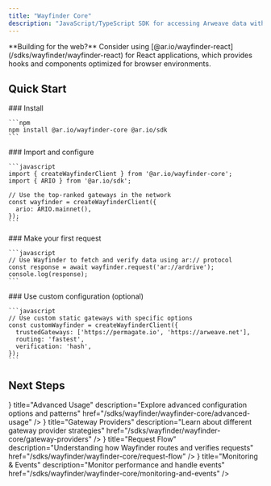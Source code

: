 ```yaml
---
title: "Wayfinder Core"
description: "JavaScript/TypeScript SDK for accessing Arweave data with built-in verification and gateway routing"
---
```



<Callout type="info">
  **Building for the web?** Consider using [@ar.io/wayfinder-react](/sdks/wayfinder/wayfinder-react) for React applications, which provides hooks and components optimized for browser environments.
</Callout>

## Quick Start

<Steps>
  <Step>
    ### Install

    ```npm
    npm install @ar.io/wayfinder-core @ar.io/sdk
    ```

  </Step>
  <Step>
    ### Import and configure

    ```javascript
    import { createWayfinderClient } from '@ar.io/wayfinder-core';
    import { ARIO } from '@ar.io/sdk';

    // Use the top-ranked gateways in the network
    const wayfinder = createWayfinderClient({
      ario: ARIO.mainnet(),
    });
    ```

  </Step>
  <Step>
    ### Make your first request

    ```javascript
    // Use Wayfinder to fetch and verify data using ar:// protocol
    const response = await wayfinder.request('ar://ardrive');
    console.log(response);
    ```

  </Step>
  <Step>
    ### Use custom configuration (optional)

    ```javascript
    // Use custom static gateways with specific options
    const customWayfinder = createWayfinderClient({
      trustedGateways: ['https://permagate.io', 'https://arweave.net'],
      routing: 'fastest',
      verification: 'hash',
    });
    ```

  </Step>
</Steps>

## Next Steps

<Cards>
  <Card
    icon={<Code />}
    title="Advanced Usage"
    description="Explore advanced configuration options and patterns"
    href="/sdks/wayfinder/wayfinder-core/advanced-usage"
  />
  <Card
    icon={<Network />}
    title="Gateway Providers"
    description="Learn about different gateway provider strategies"
    href="/sdks/wayfinder/wayfinder-core/gateway-providers"
  />
  <Card
    icon={<BookOpen />}
    title="Request Flow"
    description="Understanding how Wayfinder routes and verifies requests"
    href="/sdks/wayfinder/wayfinder-core/request-flow"
  />
  <Card
    icon={<Server />}
    title="Monitoring & Events"
    description="Monitor performance and handle events"
    href="/sdks/wayfinder/wayfinder-core/monitoring-and-events"
  />
</Cards>
